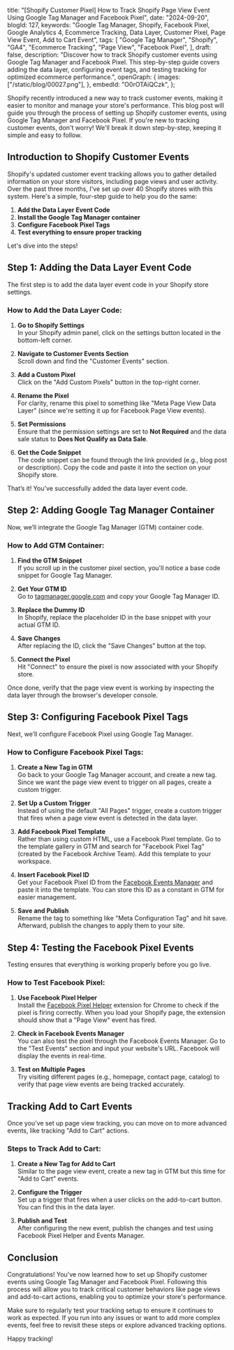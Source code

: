   title:
    "[Shopify Customer Pixel] How to Track Shopify Page View Event Using Google Tag Manager and Facebook Pixel",
  date: "2024-09-20",
  blogId: 127,
  keywords:
    "Google Tag Manager, Shopify, Facebook Pixel, Google Analytics 4, Ecommerce Tracking, Data Layer, Customer Pixel, Page View Event, Add to Cart Event",
  tags: [
    "Google Tag Manager",
    "Shopify",
    "GA4",
    "Ecommerce Tracking",
    "Page View",
    "Facebook Pixel",
  ],
  draft: false,
  description:
    "Discover how to track Shopify customer events using Google Tag Manager and Facebook Pixel. This step-by-step guide covers adding the data layer, configuring event tags, and testing tracking for optimized ecommerce performance.",
  openGraph: {
    images: ["/static/blog/00027.png"],
  },
  embedId: "O0rOTAiQCzk",
};

Shopify recently introduced a new way to track customer events, making it easier to monitor and manage your store's performance. This blog post will guide you through the process of setting up Shopify customer events, using Google Tag Manager and Facebook Pixel. If you're new to tracking customer events, don't worry! We'll break it down step-by-step, keeping it simple and easy to follow.

## Introduction to Shopify Customer Events

Shopify's updated customer event tracking allows you to gather detailed information on your store visitors, including page views and user activity. Over the past three months, I've set up over 40 Shopify stores with this system. Here's a simple, four-step guide to help you do the same:

1. **Add the Data Layer Event Code**
2. **Install the Google Tag Manager container**
3. **Configure Facebook Pixel Tags**
4. **Test everything to ensure proper tracking**

Let's dive into the steps!

## Step 1: Adding the Data Layer Event Code

The first step is to add the data layer event code in your Shopify store settings.

### How to Add the Data Layer Code:

1. **Go to Shopify Settings**  
   In your Shopify admin panel, click on the settings button located in the bottom-left corner.

2. **Navigate to Customer Events Section**  
   Scroll down and find the "Customer Events" section.

3. **Add a Custom Pixel**  
   Click on the "Add Custom Pixels" button in the top-right corner.

4. **Rename the Pixel**  
   For clarity, rename this pixel to something like "Meta Page View Data Layer" (since we're setting it up for Facebook Page View events).

5. **Set Permissions**  
   Ensure that the permission settings are set to **Not Required** and the data sale status to **Does Not Qualify as Data Sale**.

6. **Get the Code Snippet**  
   The code snippet can be found through the link provided (e.g., blog post or description). Copy the code and paste it into the section on your Shopify store.

<DataLayerCodeBlock fileName="page_view.js" />

That’s it! You've successfully added the data layer event code.

## Step 2: Adding Google Tag Manager Container

Now, we’ll integrate the Google Tag Manager (GTM) container code.

### How to Add GTM Container:

1. **Find the GTM Snippet**  
   If you scroll up in the customer pixel section, you'll notice a base code snippet for Google Tag Manager.

2. **Get Your GTM ID**  
   Go to [tagmanager.google.com](https://tagmanager.google.com) and copy your Google Tag Manager ID.

3. **Replace the Dummy ID**  
   In Shopify, replace the placeholder ID in the base snippet with your actual GTM ID.

4. **Save Changes**  
   After replacing the ID, click the "Save Changes" button at the top.

5. **Connect the Pixel**  
   Hit "Connect" to ensure the pixel is now associated with your Shopify store.

Once done, verify that the page view event is working by inspecting the data layer through the browser's developer console.

## Step 3: Configuring Facebook Pixel Tags

Next, we’ll configure Facebook Pixel using Google Tag Manager.

### How to Configure Facebook Pixel Tags:

1. **Create a New Tag in GTM**  
   Go back to your Google Tag Manager account, and create a new tag. Since we want the page view event to trigger on all pages, create a custom trigger.

2. **Set Up a Custom Trigger**  
   Instead of using the default "All Pages" trigger, create a custom trigger that fires when a page view event is detected in the data layer.

3. **Add Facebook Pixel Template**  
   Rather than using custom HTML, use a Facebook Pixel template. Go to the template gallery in GTM and search for "Facebook Pixel Tag" (created by the Facebook Archive Team). Add this template to your workspace.

4. **Insert Facebook Pixel ID**  
   Get your Facebook Pixel ID from the [Facebook Events Manager](https://business.facebook.com/events_manager) and paste it into the template. You can store this ID as a constant in GTM for easier management.

5. **Save and Publish**  
   Rename the tag to something like "Meta Configuration Tag" and hit save. Afterward, publish the changes to apply them to your site.

## Step 4: Testing the Facebook Pixel Events

Testing ensures that everything is working properly before you go live.

### How to Test Facebook Pixel:

1. **Use Facebook Pixel Helper**  
   Install the [Facebook Pixel Helper](https://chrome.google.com/webstore/detail/facebook-pixel-helper/fdgfkebogiimcoedlicjlajpkdmockpc) extension for Chrome to check if the pixel is firing correctly. When you load your Shopify page, the extension should show that a "Page View" event has fired.

2. **Check in Facebook Events Manager**  
   You can also test the pixel through the Facebook Events Manager. Go to the "Test Events" section and input your website's URL. Facebook will display the events in real-time.

3. **Test on Multiple Pages**  
   Try visiting different pages (e.g., homepage, contact page, catalog) to verify that page view events are being tracked accurately.

## Tracking Add to Cart Events

Once you’ve set up page view tracking, you can move on to more advanced events, like tracking "Add to Cart" actions.

### Steps to Track Add to Cart:

1. **Create a New Tag for Add to Cart**  
   Similar to the page view event, create a new tag in GTM but this time for "Add to Cart" events.

2. **Configure the Trigger**  
   Set up a trigger that fires when a user clicks on the add-to-cart button. You can find this in the data layer.

3. **Publish and Test**  
   After configuring the new event, publish the changes and test using Facebook Pixel Helper and Events Manager.

## Conclusion

Congratulations! You've now learned how to set up Shopify customer events using Google Tag Manager and Facebook Pixel. Following this process will allow you to track critical customer behaviors like page views and add-to-cart actions, enabling you to optimize your store's performance.

Make sure to regularly test your tracking setup to ensure it continues to work as expected. If you run into any issues or want to add more complex events, feel free to revisit these steps or explore advanced tracking options.

Happy tracking!
